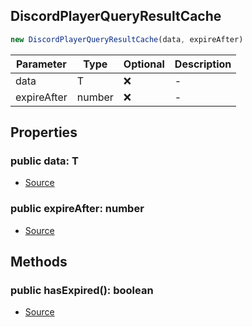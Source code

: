 ## DiscordPlayerQueryResultCache

```typescript
new DiscordPlayerQueryResultCache(data, expireAfter)
```
| Parameter | Type | Optional | Description |
| ----------- | ----------- | ----------- | ----------- |
| data | T | ❌ | - |
| expireAfter | number | ❌ | - |

## Properties
### public  data: T
- [Source](https://github.com/Androz2091/discord-player/blob/e31bc2a/packages/discord-player/src/utils/QueryCache.ts#L74)
### public  expireAfter: number
- [Source](https://github.com/Androz2091/discord-player/blob/e31bc2a/packages/discord-player/src/utils/QueryCache.ts#L73)
## Methods
### public  hasExpired(): boolean
- [Source](https://github.com/Androz2091/discord-player/blob/e31bc2a/packages/discord-player/src/utils/QueryCache.ts#L80)